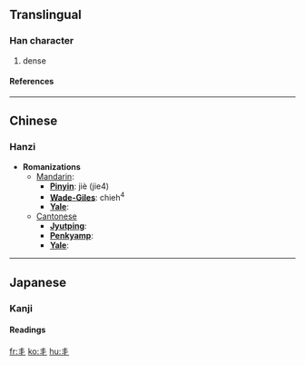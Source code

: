 ==Translingual==
===Han character===
{{Han char|rad=丨|as=03|sn=4|four=|canj=手十 (QJ), X手十 (XQJ)}}
# dense
====References====
{{Han ref|kx=0079.070|dkj=00075|dj=0161.020|hdz=10028.080|uh=4E2F|ud=20015}}

----
==Chinese==
===Hanzi===


* '''Romanizations'''
** [[Mandarin]]:
*** '''[[Pinyin]]''': jiè (jie4)
*** '''[[Wade-Giles]]''': chieh<sup>4</sup>
*** '''[[Yale]]''': 
**[[Cantonese]]
***'''[[Jyutping]]''':
***'''[[Penkyamp]]''': 
***'''[[Yale]]''': 


----
==Japanese==
===Kanji===


{{ja-kanji|grade=|rs=丨03}}
====Readings====
{{ja-readings|on=[[かい]] (kai)|kun=[[さんらんする]] (sanransuru)}}




[[fr:丯]]
[[ko:丯]]
[[hu:丯]]